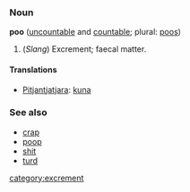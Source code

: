 ===Noun===
'''poo''' ([[uncountable]] and [[countable]]; plural: [[poos]])

# (''Slang'') Excrement; faecal matter.

====Translations====
*[[Pitjantjatjara]]: [[kuna]]

===See also===
*[[crap]]
*[[poop]]
*[[shit]]
*[[turd]]
[[category:excrement]]